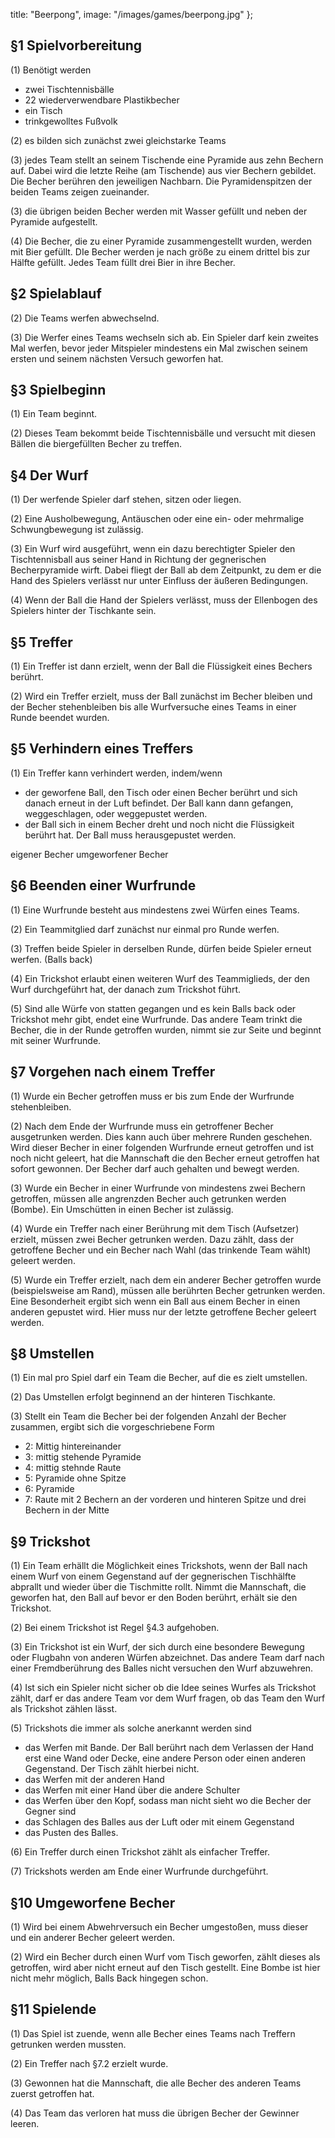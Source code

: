   title: "Beerpong",
  image: "/images/games/beerpong.jpg"
};


## §1 Spielvorbereitung

(1) Benötigt werden

- zwei Tischtennisbälle
- 22 wiederverwendbare Plastikbecher   
- ein Tisch
- trinkgewolltes Fußvolk

(2) es bilden sich zunächst zwei gleichstarke Teams

(3) jedes Team stellt an seinem Tischende eine Pyramide aus zehn Bechern auf. Dabei wird die letzte Reihe (am Tischende) aus vier Bechern gebildet. Die Becher berühren den jeweiligen Nachbarn. Die Pyramidenspitzen der beiden Teams zeigen zueinander.

(3) die übrigen beiden Becher werden mit Wasser gefüllt und neben der Pyramide aufgestellt.

(4) Die Becher, die zu einer Pyramide zusammengestellt wurden, werden mit Bier gefüllt. DIe Becher werden je nach größe zu einem drittel bis zur Hälfte gefüllt. Jedes Team füllt drei Bier in ihre Becher.


## §2 Spielablauf

(2) Die Teams werfen abwechselnd.

(3) Die Werfer eines Teams wechseln sich ab. Ein Spieler darf kein zweites Mal werfen, bevor jeder Mitspieler mindestens ein Mal zwischen seinem ersten und seinem nächsten Versuch geworfen hat.


## §3 Spielbeginn

(1) Ein Team beginnt.

(2) Dieses Team bekommt beide Tischtennisbälle und versucht mit diesen Bällen die biergefüllten Becher zu treffen.


## §4 Der Wurf

(1) Der werfende Spieler darf stehen, sitzen oder liegen.

(2) Eine Ausholbewegung, Antäuschen oder eine ein- oder mehrmalige Schwungbewegung ist zulässig.

(3) Ein Wurf wird ausgeführt, wenn ein dazu berechtigter Spieler den Tischtennisball aus seiner Hand in Richtung der gegnerischen Becherpyramide wirft. Dabei fliegt der Ball ab dem Zeitpunkt, zu dem er die Hand des Spielers verlässt nur unter Einfluss der äußeren Bedingungen.

(4) Wenn der Ball die Hand der Spielers verlässt, muss der Ellenbogen des Spielers hinter der Tischkante sein.


## §5 Treffer

(1) Ein Treffer ist dann erzielt, wenn der Ball die Flüssigkeit eines Bechers berührt.

(2) Wird ein Treffer erzielt, muss der Ball zunächst im Becher bleiben und der Becher stehenbleiben bis alle Wurfversuche eines Teams in einer Runde beendet wurden.


## §5 Verhindern eines Treffers

(1) Ein Treffer kann verhindert werden, indem/wenn

- der geworfene Ball, den Tisch oder einen Becher berührt und sich danach erneut in der Luft befindet. Der Ball kann dann gefangen, weggeschlagen, oder weggepustet werden.
- der Ball sich in einem Becher dreht und noch nicht die Flüssigkeit berührt hat. Der Ball muss herausgepustet werden.

eigener Becher
umgeworfener Becher


## §6 Beenden einer Wurfrunde

(1) Eine Wurfrunde besteht aus mindestens zwei Würfen eines Teams.

(2) Ein Teammitglied darf zunächst nur einmal pro Runde werfen.

(3) Treffen beide Spieler in derselben Runde, dürfen beide Spieler erneut werfen. (Balls back)

(4) Ein Trickshot erlaubt einen weiteren Wurf des Teammiglieds, der den Wurf durchgeführt hat, der danach zum Trickshot führt.

(5) Sind alle Würfe von statten gegangen und es kein Balls back oder Trickshot mehr gibt, endet eine Wurfrunde. Das andere Team trinkt die Becher, die in der Runde getroffen wurden, nimmt sie zur Seite und beginnt mit seiner Wurfrunde.


## §7 Vorgehen nach einem Treffer

(1) Wurde ein Becher getroffen muss er bis zum Ende der Wurfrunde stehenbleiben.

(2) Nach dem Ende der Wurfrunde muss ein getroffener Becher ausgetrunken werden. Dies kann auch über mehrere Runden geschehen. Wird dieser Becher in einer folgenden Wurfrunde erneut getroffen und ist noch nicht geleert, hat die Mannschaft die den Becher erneut getroffen hat sofort gewonnen. Der Becher darf auch gehalten und bewegt werden.

(3) Wurde ein Becher in einer Wurfrunde von mindestens zwei Bechern getroffen, müssen alle angrenzden Becher auch getrunken werden (Bombe). Ein Umschütten in einen Becher ist zulässig.

(4) Wurde ein Treffer nach einer Berührung mit dem Tisch (Aufsetzer) erzielt, müssen zwei Becher getrunken werden. Dazu zählt, dass der getroffene Becher und ein Becher nach Wahl (das trinkende Team wählt) geleert werden.

(5) Wurde ein Treffer erzielt, nach dem ein anderer Becher getroffen wurde (beispielsweise am Rand), müssen alle berührten Becher getrunken werden. Eine Besonderheit ergibt sich wenn ein Ball aus einem Becher in einen anderen gepustet wird. Hier muss nur der letzte getroffene Becher geleert werden.


## §8 Umstellen

(1) Ein mal pro Spiel darf ein Team die Becher, auf die es zielt umstellen.

(2) Das Umstellen erfolgt beginnend an der hinteren Tischkante.

(3) Stellt ein Team die Becher bei der folgenden Anzahl der Becher zusammen, ergibt sich die vorgeschriebene Form

- 2: Mittig hintereinander
- 3: mittig stehende Pyramide
- 4: mittig stehnde Raute
- 5: Pyramide ohne Spitze
- 6: Pyramide
- 7: Raute mit 2 Bechern an der vorderen und hinteren Spitze und drei Bechern in der Mitte


## §9 Trickshot

(1) Ein Team erhällt die Möglichkeit eines Trickshots, wenn der Ball nach einem Wurf von einem Gegenstand auf der gegnerischen Tischhälfte abprallt und wieder über die Tischmitte rollt. Nimmt die Mannschaft, die geworfen hat, den Ball auf bevor er den Boden berührt, erhält sie den Trickshot.

(2) Bei einem Trickshot ist Regel §4.3 aufgehoben.

(3) Ein Trickshot ist ein Wurf, der sich durch eine besondere Bewegung oder Flugbahn von anderen Würfen abzeichnet. Das andere Team darf nach einer Fremdberührung des Balles nicht versuchen den Wurf abzuwehren.

(4) Ist sich ein Spieler nicht sicher ob die Idee seines Wurfes als Trickshot zählt, darf er das andere Team vor dem Wurf fragen, ob das Team den Wurf als Trickshot zählen lässt.

(5) Trickshots die immer als solche anerkannt werden sind

- das Werfen mit Bande. Der Ball berührt nach dem Verlassen der Hand erst eine Wand oder Decke, eine andere Person oder einen anderen Gegenstand. Der Tisch zählt hierbei nicht.
- das Werfen mit der anderen Hand
- das Werfen mit einer Hand über die andere Schulter
- das Werfen über den Kopf, sodass man nicht sieht wo die Becher der Gegner sind
- das Schlagen des Balles aus der Luft oder mit einem Gegenstand
- das Pusten des Balles.

(6) Ein Treffer durch einen Trickshot zählt als einfacher Treffer.

(7) Trickshots werden am Ende einer Wurfrunde durchgeführt.

## §10 Umgeworfene Becher

(1) Wird bei einem Abwehrversuch ein Becher umgestoßen, muss dieser und ein anderer Becher geleert werden.

(2) Wird ein Becher durch einen Wurf vom Tisch geworfen, zählt dieses als getroffen, wird aber nicht erneut auf den Tisch gestellt. Eine Bombe ist hier nicht mehr möglich, Balls Back hingegen schon.


## §11 Spielende

(1) Das Spiel ist zuende, wenn alle Becher eines Teams nach Treffern getrunken werden mussten.

(2) Ein Treffer nach §7.2 erzielt wurde.

(3) Gewonnen hat die Mannschaft, die alle Becher des anderen Teams zuerst getroffen hat.

(4) Das Team das verloren hat muss die übrigen Becher der Gewinner leeren.

